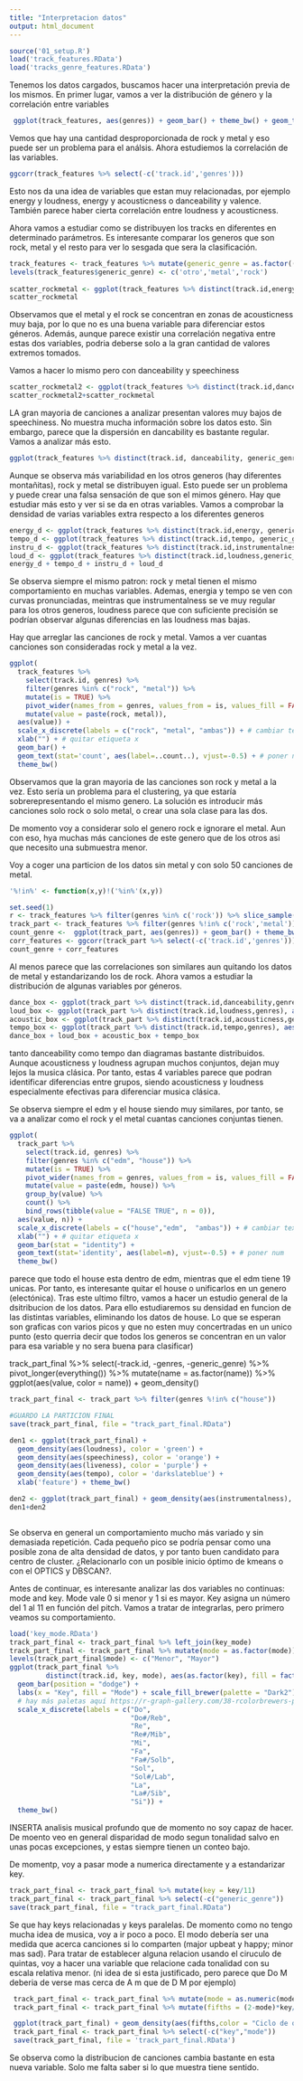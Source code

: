 ```yaml
---
title: "Interpretacion datos"
output: html_document
---
```



```r
source('01_setup.R')
load('track_features.RData')
load('tracks_genre_features.RData')
```
Tenemos los datos cargados, buscamos hacer una interpretación previa de los mismos. En primer lugar, vamos a ver la distribución de género y la correlación entre variables 
```r
 ggplot(track_features, aes(genres)) + geom_bar() + theme_bw() + geom_text(stat = 'count', aes(label = ..count.., vjust = -0.5))
```
Vemos que hay una cantidad desproporcionada de rock y metal y eso puede ser un problema para el análsis. Ahora estudiemos la correlación de las variables.

```r
ggcorr(track_features %>% select(-c('track.id','genres')))
```
Esto nos da una idea de variables que estan muy relacionadas, por ejemplo energy y loudness, energy y acousticness o danceability y valence. También parece haber cierta correlación entre loudness y acousticness.

Ahora vamos a estudiar como se distribuyen los tracks en diferentes en determinado parámetros. Es interesante comparar los generos que son rock, metal y el resto para ver lo sesgada que sera la clasificación.

```r
track_features <- track_features %>% mutate(generic_genre = as.factor((genres == 'metal')+ 2*(genres == 'rock')))
levels(track_features$generic_genre) <- c('otro','metal','rock')
                                            
scatter_rockmetal <- ggplot(track_features %>% distinct(track.id,energy, acousticness, generic_genre), aes(energy, acousticness, color = generic_genre)) + geom_point() + theme_bw()
scatter_rockmetal
```
Observamos que el metal y el rock se concentran en zonas de acousticness muy baja, por lo que no es una buena variable para diferenciar estos géneros. Además, aunque parece existir una correlación negativa entre estas dos variables, podria deberse solo a la gran cantidad de valores extremos tomados.

Vamos a hacer lo mismo pero con danceability y speechiness
```r
scatter_rockmetal2 <- ggplot(track_features %>% distinct(track.id,danceability, speechiness,generic_genre),aes(danceability, speechiness, color = generic_genre)) + geom_point() + theme_bw()
scatter_rockmetal2+scatter_rockmetal
```
LA gran mayoria de canciones a analizar presentan valores muy bajos de speechiness. No muestra mucha información sobre los datos esto. Sin embargo, parece que la dispersión en dancability es bastante regular. Vamos a analizar más esto.
```r
ggplot(track_features %>% distinct(track.id, danceability, generic_genre),aes(danceability, group = generic_genre, color = generic_genre)) + geom_density() + theme_bw()
```

Aunque se observa más variabilidad en los otros generos (hay diferentes montañitas), rock y metal se distribuyen igual. Esto puede ser un problema y puede crear una falsa sensación de que son el mimos género. Hay que estudiar más esto y ver si se da en otras variables.
Vamos a comprobar la densidad de varias variables extra respecto a los diferentes generos


```r
energy_d <- ggplot(track_features %>% distinct(track.id,energy, generic_genre), aes(energy, group = generic_genre,color = generic_genre)) + geom_density() + theme_bw()
tempo_d <- ggplot(track_features %>% distinct(track.id,tempo, generic_genre), aes(tempo, group = generic_genre,color = generic_genre)) + geom_density() + theme_bw()
instru_d <- ggplot(track_features %>% distinct(track.id,instrumentalness,generic_genre),aes(instrumentalness,group = generic_genre, color = generic_genre)) + geom_density() + theme_bw()
loud_d <- ggplot(track_features %>% distinct(track.id,loudness,generic_genre),aes(loudness,group = generic_genre,color=generic_genre)) + geom_density() + theme_bw()
energy_d + tempo_d + instru_d + loud_d
```
Se observa siempre el mismo patron: rock y metal tienen el mismo comportamiento en muchas variables. Ademas, energia y tempo se ven con curvas pronunciadas, meintras que instrumentalness se ve muy regular para los otros generos, loudness parece que con suficiente precisión se podrían observar algunas diferencias en las loudness mas bajas.

Hay que arreglar las canciones de rock y metal. Vamos a ver cuantas canciones son consideradas rock y metal a la vez.
```r
ggplot(
  track_features %>%
    select(track.id, genres) %>%
    filter(genres %in% c("rock", "metal")) %>%
    mutate(is = TRUE) %>%
    pivot_wider(names_from = genres, values_from = is, values_fill = FALSE) %>%
    mutate(value = paste(rock, metal)),
  aes(value)) +
  scale_x_discrete(labels = c("rock", "metal", "ambas")) + # cambiar texto x
  xlab("") + # quitar etiqueta x
  geom_bar() +
  geom_text(stat='count', aes(label=..count..), vjust=-0.5) + # poner num
  theme_bw()

```
Observamos que la gran mayoria de las canciones son rock y metal a la vez. Esto sería un problema para el clustering, ya que estaría sobrerepresentando el mismo genero. La solución es introducir más canciones solo rock o solo metal, o crear una sola clase para las dos.

De momento voy a considerar solo el genero rock e ignorare el metal. Aun con eso, hya muchas más canciones de este genero que de los otros asi que necesito una submuestra menor.

Voy a coger una particion de los datos sin metal y con solo 50 canciones de metal.

```r
'%!in%' <- function(x,y)!('%in%'(x,y))

set.seed(1)
r <- track_features %>% filter(genres %in% c('rock')) %>% slice_sample(n=50) 
track_part <- track_features %>% filter(genres %!in% c('rock','metal')) %>% rbind(r)
count_genre <-  ggplot(track_part, aes(genres)) + geom_bar() + theme_bw() + geom_text(stat = 'count', aes(label = ..count.., vjust = -0.2))
corr_features <- ggcorr(track_part %>% select(-c('track.id','genres')))
count_genre + corr_features


```
Al menos parece que las correlaciones son similares aun quitando los datos de metal y estandarizando los de rock. Ahora vamos a estudiar la distribución de algunas variables por géneros.

```r
dance_box <- ggplot(track_part %>% distinct(track.id,danceability,genres), aes(danceability,group = genres, color = genres)) + geom_boxplot() +theme_bw()
loud_box <- ggplot(track_part %>% distinct(track.id,loudness,genres), aes(loudness,group = genres, color = genres)) + geom_boxplot() +theme_bw()
acoustic_box <- ggplot(track_part %>% distinct(track.id,acousticness,genres), aes(acousticness,group = genres, color = genres)) + geom_boxplot() +theme_bw()
tempo_box <- ggplot(track_part %>% distinct(track.id,tempo,genres), aes(tempo,group = genres, color = genres)) + geom_boxplot() +theme_bw()
dance_box + loud_box + acoustic_box + tempo_box
```
tanto danceability como tempo dan diagramas bastante distribuidos. Aunque acousticness y loudness agrupan muchos conjuntos, dejan muy lejos la musica clásica. Por tanto, estas 4 variables parece que podran identificar diferencias entre grupos, siendo acousticness y loudness especialmente efectivas para diferenciar musica clásica.

Se observa siempre el edm y el house siendo muy similares, por tanto, se va a analizar como el rock y el metal cuantas canciones conjuntas tienen.

```r
ggplot(
  track_part %>%
    select(track.id, genres) %>%
    filter(genres %in% c("edm", "house")) %>%
    mutate(is = TRUE) %>%
    pivot_wider(names_from = genres, values_from = is, values_fill = FALSE) %>%
    mutate(value = paste(edm, house)) %>% 
    group_by(value) %>% 
    count() %>%
    bind_rows(tibble(value = "FALSE TRUE", n = 0)),
  aes(value, n)) +
  scale_x_discrete(labels = c("house","edm",  "ambas")) + # cambiar texto x
  xlab("") + # quitar etiqueta x
  geom_bar(stat = "identity") +
  geom_text(stat='identity', aes(label=n), vjust=-0.5) + # poner num
  theme_bw()

```
parece que todo el house esta dentro de edm, mientras que el edm tiene 19 unicas. Por tanto, es interesante quitar el house o unificarlos en un genero (electónica). Tras este ultimo filtro, vamos a hacer un estudio general de la dsitribucion de los datos. Para ello estudiaremos su densidad en funcion de las distintas variables, eliminando los datos de house. Lo que se esperan son graficas con varios picos y que no esten muy concertradas en un unico punto (esto querria decir que todos los generos se concentran en un valor para esa variable y no sera buena para clasificar)

track_part_final %>% select(-track.id, -genres, -generic_genre) %>% pivot_longer(everything()) %>% mutate(name = as.factor(name)) %>% ggplot(aes(value, color = name)) + geom_density()

```r
track_part_final <- track_part %>% filter(genres %!in% c("house"))

#GUARDO LA PARTICION FINAL
save(track_part_final, file = "track_part_final.RData")

den1 <- ggplot(track_part_final) + 
  geom_density(aes(loudness), color = 'green') + 
  geom_density(aes(speechiness), color = 'orange') + 
  geom_density(aes(liveness), color = 'purple') + 
  geom_density(aes(tempo), color = 'darkslateblue') + 
  xlab('feature') + theme_bw()

den2 <- ggplot(track_part_final) + geom_density(aes(instrumentalness), color = 'cyan') + geom_density(aes(valence), color = 'chocolate') + geom_density(aes(acousticness),color = 'pink') + geom_density(aes(danceability), color = 'darkmagenta') + geom_density(aes(energy), color = 'red') + xlab('feature') + theme_bw()
den1+den2



```
Se observa en general un comportamiento mucho más variado y sin demasiada repetición. Cada pequeño pico se podría pensar como una posible zona de alta densidad de datos, y por tanto buen candidato para centro de cluster. ¿Relacionarlo con un posible inicio óptimo de kmeans o con el OPTICS y DBSCAN?.


Antes de continuar, es interesante analizar las dos variables no continuas: mode and key. Mode vale 0 si menor y 1 si es mayor. Key asigna un número del 1 al 11 en función del pitch. Vamos a tratar de integrarlas, pero primero veamos su comportamiento.

```r
load('key_mode.RData')
track_part_final <- track_part_final %>% left_join(key_mode)
track_part_final <- track_part_final %>% mutate(mode = as.factor(mode))
levels(track_part_final$mode) <- c("Menor", "Mayor")
ggplot(track_part_final %>%
         distinct(track.id, key, mode), aes(as.factor(key), fill = factor(mode))) +
  geom_bar(position = "dodge") +
  labs(x = "Key", fill = "Mode") + scale_fill_brewer(palette = "Dark2") +
  # hay más paletas aquí https://r-graph-gallery.com/38-rcolorbrewers-palettes.html
  scale_x_discrete(labels = c("Do",
                              "Do#/Reb",
                              "Re",
                              "Re#/Mib",
                              "Mi", 
                              "Fa", 
                              "Fa#/Solb",
                              "Sol",
                              "Sol#/Lab",
                              "La",
                              "La#/Sib",
                              "Si")) +
  theme_bw()

```

INSERTA analisis musical profundo que de momento no soy capaz de hacer. De moento veo en general disparidad de modo segun tonalidad salvo en unas pocas excepciones, y estas siempre tienen un conteo bajo.


De momentp, voy a pasar mode a numerica directamente y a estandarizar key.

```r

track_part_final <- track_part_final %>% mutate(key = key/11)
track_part_final <- track_part_final %>% select(-c("generic_genre"))
save(track_part_final, file = "track_part_final.RData")
```

Se que hay keys relacionadas y keys paralelas. De momento como no tengo mucha idea de musica, voy a ir poco a poco. El modo debería ser una medida que acerca canciones si lo comparten (major upbeat y happy; minor mas sad). Para tratar de establecer alguna relacion usando el ciruculo de quintas, voy a hacer una variable que relacione cada tonalidad con su escala relativa menor. (ni idea de si esta justificado, pero parece que Do M deberia de verse mas cerca de A m que de D M por ejemplo)

```r
 track_part_final <- track_part_final %>% mutate(mode = as.numeric(mode))
 track_part_final <- track_part_final %>% mutate(fifths = (2-mode)*key/11 + (mode-1)*((key+3)/11) %% 1)

 ggplot(track_part_final) + geom_density(aes(fifths,color = "Ciclo de quintas"),color = 'red') + scale_color_manual(name = "Nueva variable fifths", values = c("Ciclo de quintas" = "red")) + theme_bw()
 track_part_final <- track_part_final %>% select(-c("key","mode"))
 save(track_part_final, file = 'track_part_final.RData')
```

Se observa como la distribucion de canciones cambia bastante en esta nueva variable. Solo me falta saber si lo que muestra tiene sentido.




